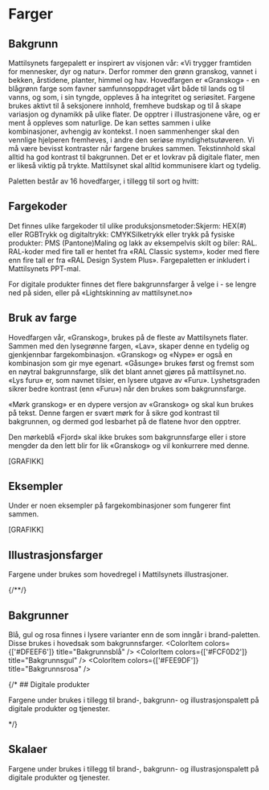 
<Meta title="Identitet/Farger" />

# <SwatchesIcon /> Farger

## Bakgrunn

Mattilsynets fargepalett er inspirert av visjonen vår: «Vi trygger framtiden for mennesker, dyr og natur». Derfor rommer den grønn granskog, vannet i bekken, årstidene, planter, himmel og hav. Hovedfargen er «Granskog» - en blågrønn farge som favner samfunnsoppdraget vårt både til lands og til vanns, og som, i sin tyngde, oppleves å ha integritet og seriøsitet. Fargene brukes aktivt til å seksjonere innhold, fremheve budskap og til å skape variasjon og dynamikk på ulike flater. De opptrer i illustrasjonene våre, og er ment å oppleves som naturlige. De kan settes sammen i ulike kombinasjoner, avhengig av kontekst. I noen sammenhenger skal den vennlige hjelperen fremheves, i andre den seriøse myndighetsutøveren.
Vi må være bevisst kontraster når fargene brukes sammen. Tekstinnhold skal alltid ha god kontrast til bakgrunnen. Det er et lovkrav på digitale flater, men er likeså viktig på trykte. Mattilsynet skal alltid kommunisere klart og tydelig. 

Paletten består av 16 hovedfarger, i tillegg til sort og hvitt:
 
<ColorPalette>
  <ColorItem colors={["#054449"]} title="Granskog" />
  <ColorItem colors={["#153F7B"]} title="Fjord" />
  <ColorItem colors={["#DA573B"]} title="Rognebær" />
  <ColorItem colors={["#F9CC76"]} title="Sommerdag" />
  <ColorItem colors={["#68B096"]} title="Furu" />
  <ColorItem colors={["#9ECCED"]} title="Himmel" />
  <ColorItem colors={["#F9C4AA"]} title="Nype" />
  <ColorItem colors={["#F8DE9C"]} title="Solstreif" />
  <ColorItem colors={["#B4CEA0"]} title="Lind" />
  <ColorItem colors={["#CDE5F2"]} title="Bekk" />
  <ColorItem colors={["#F4ECE6"]} title="Sand" />
  <ColorItem colors={["#FAF6F3"]} title="Gåsunge" />
  <ColorItem colors={["#032C30"]} title="Mørk granskog" />
  <ColorItem colors={["#9BCAB9"]} title="Lys furu" />
  <ColorItem colors={["#E2F1DF"]} title="Lav" />
  <ColorItem colors={["#ABE1CD"]} title="Brevann" />
  <ColorItem colors={["#000000"]} title="Sort" />
  <ColorItem colors={["#ffffff"]} title="Hvit" />
</ColorPalette>

## Fargekoder
Det finnes ulike fargekoder til ulike produksjonsmetoder:Skjerm: HEX(#) eller RGBTrykk og digitaltrykk: CMYKSilketrykk eller trykk på fysiske produkter: PMS (Pantone)Maling og lakk av eksempelvis skilt og biler: RAL. RAL-koder med fire tall er hentet fra «RAL Classic system», koder med flere enn fire tall er fra «RAL Design System Plus».
Fargepaletten er inkludert i Mattilsynets PPT-mal.

For digitale produkter finnes det flere bakgrunnsfarger å velge i - se lengre ned på siden, eller på «Lightskinning av mattilsynet.no»

## Bruk av farge
Hovedfargen vår, «Granskog», brukes på de fleste av Mattilsynets flater. Sammen med den lysegrønne fargen, «Lav», skaper denne en tydelig og gjenkjennbar fargekombinasjon. «Granskog» og «Nype» er også en kombinasjon som gir mye egenart. «Gåsunge» brukes først og fremst som en nøytral bakgrunnsfarge, slik det blant annet gjøres på mattilsynet.no. «Lys furu» er, som navnet tilsier, en lysere utgave av «Furu». Lyshetsgraden sikrer bedre kontrast (enn «Furu») når den brukes som bakgrunnsfarge.

«Mørk granskog» er en dypere versjon av «Granskog» og skal kun brukes på tekst. Denne fargen er svært mørk for å sikre god kontrast til bakgrunnen, og dermed god lesbarhet på de flatene hvor den opptrer.

Den mørkeblå «Fjord» skal ikke brukes som bakgrunnsfarge eller i store mengder da den lett blir for lik «Granskog» og vil konkurrere med denne.

[GRAFIKK]

## Eksempler
Under er noen eksempler på fargekombinasjoner som fungerer fint sammen.

[GRAFIKK]

## Illustrasjonsfarger

Fargene under brukes som hovedregel i Mattilsynets illustrasjoner.

<ColorPalette>
  <ColorItem colors={['#F8E0D8']} title="Hudtone, lysest" />
  <ColorItem colors={['#C58F79']} title="Hudtone, mellom" />
  <ColorItem colors={['#7F433B']} title="Hud og hår, mørk" />
  <ColorItem colors={['#ED9A32']} title="Hår, gylden" />
  <ColorItem colors={['#1E1A28']} title="Hår, mørk" />
  <ColorItem colors={['#1D57AA']} title="Klær, mellomblå" subtitle="Brukes som alternativ til Fjord på mørke flater" />
</ColorPalette>
{/*<Colors :values="[
  { hex: '#F8E0D8', name: 'Hudtone, lysest' },
  { hex: '#C58F79', name: 'Hudtone, mellom' },
  { hex: '#7F433B', name: 'Hud og hår, mørk' },
  { hex: '#ED9A32', name: 'Hår, gylden' },
  { hex: '#1E1A28', name: 'Hår, mørk' },
  { hex: '#1D57AA', name: 'Klær, mellomblå', desc: 'Brukes som alternativ til Fjord på mørke flater' }
]" />*/}

## Bakgrunner

Blå, gul og rosa finnes i lysere varianter enn de som inngår i brand-paletten. Disse brukes i hovedsak som bakgrunnsfarger.
<ColorPalette>
  <ColorItem colors={['#DFEEF6']} title="Bakgrunnsblå" />
  <ColorItem colors={['#FCF0D2']} title="Bakgrunnsgul" />
  <ColorItem colors={['#FEE9DF']} title="Bakgrunnsrosa" />
</ColorPalette>

{/* ## Digitale produkter

Fargene under brukes i tillegg til brand-, bakgrunn- og illustrasjonspalett på digitale produkter og tjenester.

<ColorPalette>
  <ColorItem colors={['#3C725E']} title="Mørk furu" />
  <ColorItem colors={['#116E6B']} title="Havdyp" />
  <ColorItem colors={['#92301C']} title="Inforød" />
  <ColorItem colors={['#539D82']} title="Infogrønn" />
  <ColorItem colors={['#F1BE3C']} title="Infogul" />
</ColorPalette> */}

## Skalaer

Fargene under brukes i tillegg til brand-, bakgrunn- og illustrasjonspalett på digitale produkter og tjenester.

<ColorPalette>
  <ColorItem colors={['#F3F8F1']} title="Grønn 100" />
  <ColorItem colors={['#E2F1DF']} title="Grønn 200" subtitle="Lav" />
  <ColorItem colors={['#D3E8E0']} title="Grønn 300" />
  <ColorItem colors={['#BCDCD0']} title="Grønn 400" />
  <ColorItem colors={['#9BCAB9']} title="Grønn 500" subtitle="Lys furu" />
  <ColorItem colors={['#539D82']} title="Grønn 600" subtitle="Infogrønn" />
  <ColorItem colors={['#116E6B']} title="Grønn 700" subtitle="Havdyp" />
  <ColorItem colors={['#054449']} title="Grønn 800" subtitle="Granskog" />
  <ColorItem colors={['#032C30']} title="Grønn 900" subtitle="Mørk granskog" />
</ColorPalette>

<ColorPalette>
  <ColorItem colors={['#DFEEF6']} title="Blå 100" subtitle="Bakgrunnsblå" />
  <ColorItem colors={['#CDE5F2']} title="Blå 200" subtitle="Bekk" />
  <ColorItem colors={['#9ECCED']} title="Blå 300" subtitle="Himmel" />
  <ColorItem colors={['#7BBCEB']} title="Blå 400" />
  <ColorItem colors={['#5896D5']} title="Blå 500" />
  <ColorItem colors={['#1D57AA']} title="Blå 600" subtitle="Mellomblå" />
  <ColorItem colors={['#153F7B']} title="Blå 700" subtitle="Fjord" />
  <ColorItem colors={['#103160']} title="Blå 800" />
  <ColorItem colors={['#07162C']} title="Blå 900" />
</ColorPalette>